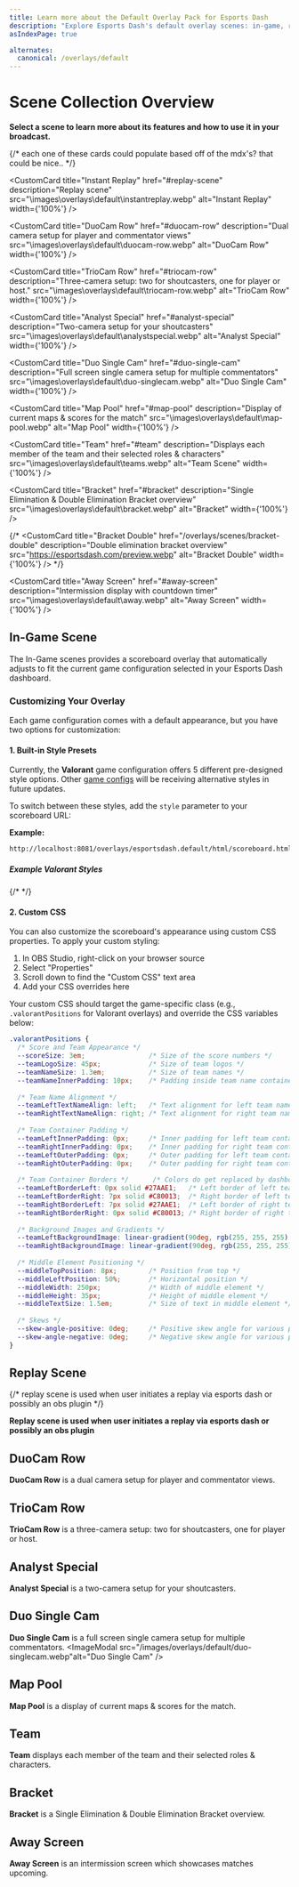```yaml
---
title: Learn more about the Default Overlay Pack for Esports Dash
description: "Explore Esports Dash's default overlay scenes: in-game, replay, cam setups, and more for professional esports broadcasts."
asIndexPage: true

alternates:
  canonical: /overlays/default
---
```




# Scene Collection Overview

 **Select a scene to learn more about its features and how to use it in your broadcast.**

<Cards num={3}>
{/* each one of these cards could populate based off of the mdx's? that could be nice..  */}
  <CustomCard
    title="In-Game"
    href="#in-game-scene"
    description="Scene includes overlays to fit supported game configs"
    src="\images\overlays\default\in-game.webp"
    alt="In-Game"
    width={'100%'}
  />

  <CustomCard
    title="Instant Replay"
    href="#replay-scene"
    description="Replay scene"
    src="\images\overlays\default\instantreplay.webp"
    alt="Instant Replay"
    width={'100%'}
  />

  <CustomCard
    title="DuoCam Row"
    href="#duocam-row"
    description="Dual camera setup for player and commentator views"
    src="\images\overlays\default\duocam-row.webp"
    alt="DuoCam Row"
    width={'100%'}
  />

  <CustomCard
    title="TrioCam Row"
    href="#triocam-row"
    description="Three-camera setup: two for shoutcasters, one for player or host."
    src="\images\overlays\default\triocam-row.webp"
    alt="TrioCam Row"
    width={'100%'}
  />

  <CustomCard
    title="Analyst Special"
    href="#analyst-special"
    description="Two-camera setup for your shoutcasters"
    src="\images\overlays\default\analystspecial.webp"
    alt="Analyst Special"
    width={'100%'}
  />

  <CustomCard
    title="Duo Single Cam"
    href="#duo-single-cam"
    description="Full screen single camera setup for multiple commentators"
    src="\images\overlays\default\duo-singlecam.webp"
    alt="Duo Single Cam"
    width={'100%'}
  />

  <CustomCard
    title="Map Pool"
    href="#map-pool"
    description="Display of current maps & scores for the match"
    src="\images\overlays\default\map-pool.webp"
    alt="Map Pool"
    width={'100%'}
  />

  <CustomCard
    title="Team"
    href="#team"
    description="Displays each member of the team and their selected roles & characters"
    src="\images\overlays\default\teams.webp"
    alt="Team Scene"
    width={'100%'}
  />

  <CustomCard
    title="Bracket"
    href="#bracket"
    description="Single Elimination & Double Elimination Bracket overview"
    src="\images\overlays\default\bracket.webp"
    alt="Bracket"
    width={'100%'}
  />

  {/* <CustomCard
    title="Bracket Double"
    href="/overlays/scenes/bracket-double"
    description="Double elimination bracket overview"
    src="https://esportsdash.com/preview.webp"
    alt="Bracket Double"
    width={'100%'}
  /> */}

  <CustomCard
    title="Away Screen"
    href="#away-screen"
    description="Intermission display with countdown timer"
    src="\images\overlays\default\away.webp"
    alt="Away Screen"
    width={'100%'}
  />


</Cards>




## In-Game Scene

The In-Game scenes provides a scoreboard overlay that automatically adjusts to fit the current game configuration selected in your Esports Dash dashboard.

<ImageModal src="/images/overlays/default/in-game.webp" alt="In-Game Scoreboard Overlay" />

### Customizing Your Overlay

Each game configuration comes with a default appearance, but you have two options for customization:

#### 1. Built-in Style Presets

Currently, the **Valorant** game configuration offers 5 different pre-designed style options. Other [game configs](/install-game-configs) will be receiving alternative styles in future updates.

To switch between these styles, add the `style` parameter to your scoreboard URL:

<ImageModal src="/images/overlays/default/styling/style-params.png" alt="Style Parameters Example" />

**Example:**
```bash
http://localhost:8081/overlays/esportsdash.default/html/scoreboard.html?style=2
```
##### Example Valorant Styles
{/* <ImageModal src="/images/overlays/default/styling/default_sample_styles.webp" alt="Style Parameters Example" width="100%"/> */}

<ImageModal src="/images/overlays/default/styling/default_sample_styles.webp" alt="Style Parameters Example" />

#### 2. Custom CSS

You can also customize the scoreboard's appearance using custom CSS properties. To apply your custom styling:

1. In OBS Studio, right-click on your browser source
2. Select "Properties"
3. Scroll down to find the "Custom CSS" text area
4. Add your CSS overrides here

Your custom CSS should target the game-specific class (e.g., `.valorantPositions` for Valorant overlays) and override the CSS variables below:

```css
.valorantPositions {
  /* Score and Team Appearance */
  --scoreSize: 3em;                /* Size of the score numbers */
  --teamLogoSize: 45px;            /* Size of team logos */
  --teamNameSize: 1.3em;           /* Size of team names */
  --teamNameInnerPadding: 10px;    /* Padding inside team name container */
  
  /* Team Name Alignment */
  --teamLeftTextNameAlign: left;   /* Text alignment for left team name */
  --teamRightTextNameAlign: right; /* Text alignment for right team name */
  
  /* Team Container Padding */
  --teamLeftInnerPadding: 0px;     /* Inner padding for left team container */
  --teamRightInnerPadding: 0px;    /* Inner padding for right team container */
  --teamLeftOuterPadding: 0px;     /* Outer padding for left team container */
  --teamRightOuterPadding: 0px;    /* Outer padding for right team container */
  
  /* Team Container Borders */      /* Colors do get replaced by dashboard, This is for position of border*/
  --teamLeftBorderLeft: 0px solid #27AAE1;   /* Left border of left team */
  --teamLeftBorderRight: 7px solid #C80013;  /* Right border of left team */
  --teamRightBorderLeft: 7px solid #27AAE1;  /* Left border of right team */
  --teamRightBorderRight: 0px solid #C80013; /* Right border of right team */
  
  /* Background Images and Gradients */
  --teamLeftBackgroundImage: linear-gradient(90deg, rgb(255, 255, 255) 0%, rgb(255, 255, 255) 100%);
  --teamRightBackgroundImage: linear-gradient(90deg, rgb(255, 255, 255) 0%, rgb(255, 255, 255) 100%);
  
  /* Middle Element Positioning */
  --middleTopPosition: 8px;        /* Position from top */
  --middleLeftPosition: 50%;       /* Horizontal position */
  --middleWidth: 250px;            /* Width of middle element */
  --middleHeight: 35px;            /* Height of middle element */
  --middleTextSize: 1.5em;         /* Size of text in middle element */
  
  /* Skews */
  --skew-angle-positive: 0deg;     /* Positive skew angle for various portions of scoreboard */
  --skew-angle-negative: 0deg;     /* Negative skew angle for various portions of scoreboard  */
}
```



## Replay Scene

{/* replay scene is used when user initiates a replay via esports dash or possibly an obs plugin */}

 **Replay scene is used when user initiates a replay via esports dash or possibly an obs plugin**


<ImageModal src="/images/overlays/default/instantreplay.webp" alt="Replay" />


## DuoCam Row

**DuoCam Row** is a dual camera setup for player and commentator views. 
<ImageModal src="/images/overlays/default/duocam-row.webp" alt="DuoCam Row" />


## TrioCam Row

**TrioCam Row** is a three-camera setup: two for shoutcasters, one for player or host. 
<ImageModal  src="/images/overlays/default/triocam-row.webp"  alt="TrioCam Row" />

## Analyst Special
**Analyst Special** is a two-camera setup for your shoutcasters. 
<ImageModal  src="/images/overlays/default/analystspecial.webp"  alt="Analyst Special" />


## Duo Single Cam
**Duo Single Cam** is a full screen single camera setup for multiple commentators. 
<ImageModal src="/images/overlays/default/duo-singlecam.webp"alt="Duo Single Cam" />

## Map Pool
**Map Pool** is a display of current maps & scores for the match.
<ImageModal src="/images/overlays/default/map-pool.webp" alt="Map Pool" />


## Team
**Team** displays each member of the team and their selected roles & characters. 
<ImageModal src="/images/overlays/default/teams.webp" alt="Team Scene" />

## Bracket
**Bracket** is a Single Elimination & Double Elimination Bracket overview.
<ImageModal src="/images/overlays/default/bracket.webp" alt="Bracket" />

## Away Screen
**Away Screen** is an intermission screen which showcases matches upcoming. 
<ImageModal src="/images/overlays/default/away.webp" alt="Away Screen" />


